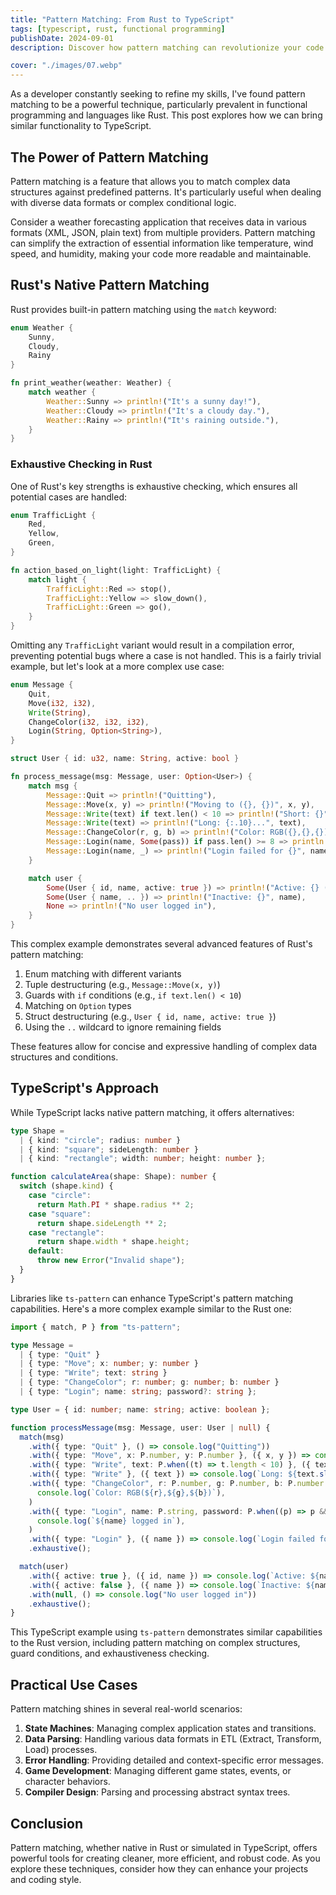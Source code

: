 ```yaml
---
title: "Pattern Matching: From Rust to TypeScript"
tags: [typescript, rust, functional programming]
publishDate: 2024-09-01
description: Discover how pattern matching can revolutionize your code in both Rust and TypeScript. This deep dive explores powerful techniques for handling complex data structures, streamlining conditional logic, and boosting code maintainability across diverse programming challenges.

cover: "./images/07.webp"
---
```


As a developer constantly seeking to refine my skills, I've found pattern matching to be a powerful technique, particularly prevalent in functional programming and languages like Rust. This post explores how we can bring similar functionality to TypeScript.

## The Power of Pattern Matching

Pattern matching is a feature that allows you to match complex data structures against predefined patterns. It's particularly useful when dealing with diverse data formats or complex conditional logic.

Consider a weather forecasting application that receives data in various formats (XML, JSON, plain text) from multiple providers. Pattern matching can simplify the extraction of essential information like temperature, wind speed, and humidity, making your code more readable and maintainable.

## Rust's Native Pattern Matching

Rust provides built-in pattern matching using the `match` keyword:

```rust
enum Weather {
    Sunny,
    Cloudy,
    Rainy
}

fn print_weather(weather: Weather) {
    match weather {
        Weather::Sunny => println!("It's a sunny day!"),
        Weather::Cloudy => println!("It's a cloudy day."),
        Weather::Rainy => println!("It's raining outside."),
    }
}
```

### Exhaustive Checking in Rust

One of Rust's key strengths is exhaustive checking, which ensures all potential cases are handled:

```rust
enum TrafficLight {
    Red,
    Yellow,
    Green,
}

fn action_based_on_light(light: TrafficLight) {
    match light {
        TrafficLight::Red => stop(),
        TrafficLight::Yellow => slow_down(),
        TrafficLight::Green => go(),
    }
}
```

Omitting any `TrafficLight` variant would result in a compilation error, preventing potential bugs where a case is not handled. This is a fairly trivial example, but let's look at a more complex use case:

```rust
enum Message {
    Quit,
    Move(i32, i32),
    Write(String),
    ChangeColor(i32, i32, i32),
    Login(String, Option<String>),
}

struct User { id: u32, name: String, active: bool }

fn process_message(msg: Message, user: Option<User>) {
    match msg {
        Message::Quit => println!("Quitting"),
        Message::Move(x, y) => println!("Moving to ({}, {})", x, y),
        Message::Write(text) if text.len() < 10 => println!("Short: {}", text),
        Message::Write(text) => println!("Long: {:.10}...", text),
        Message::ChangeColor(r, g, b) => println!("Color: RGB({},{},{})", r, g, b),
        Message::Login(name, Some(pass)) if pass.len() >= 8 => println!("{} logged in", name),
        Message::Login(name, _) => println!("Login failed for {}", name),
    }

    match user {
        Some(User { id, name, active: true }) => println!("Active: {} (ID: {})", name, id),
        Some(User { name, .. }) => println!("Inactive: {}", name),
        None => println!("No user logged in"),
    }
}
```

This complex example demonstrates several advanced features of Rust's pattern matching:

1. Enum matching with different variants
2. Tuple destructuring (e.g., `Message::Move(x, y)`)
3. Guards with `if` conditions (e.g., `if text.len() < 10`)
4. Matching on `Option` types
5. Struct destructuring (e.g., `User { id, name, active: true }`)
6. Using the `..` wildcard to ignore remaining fields

These features allow for concise and expressive handling of complex data structures and conditions.

## TypeScript's Approach

While TypeScript lacks native pattern matching, it offers alternatives:

```typescript
type Shape =
  | { kind: "circle"; radius: number }
  | { kind: "square"; sideLength: number }
  | { kind: "rectangle"; width: number; height: number };

function calculateArea(shape: Shape): number {
  switch (shape.kind) {
    case "circle":
      return Math.PI * shape.radius ** 2;
    case "square":
      return shape.sideLength ** 2;
    case "rectangle":
      return shape.width * shape.height;
    default:
      throw new Error("Invalid shape");
  }
}
```

Libraries like `ts-pattern` can enhance TypeScript's pattern matching capabilities. Here's a more complex example similar to the Rust one:

```typescript
import { match, P } from "ts-pattern";

type Message =
  | { type: "Quit" }
  | { type: "Move"; x: number; y: number }
  | { type: "Write"; text: string }
  | { type: "ChangeColor"; r: number; g: number; b: number }
  | { type: "Login"; name: string; password?: string };

type User = { id: number; name: string; active: boolean };

function processMessage(msg: Message, user: User | null) {
  match(msg)
    .with({ type: "Quit" }, () => console.log("Quitting"))
    .with({ type: "Move", x: P.number, y: P.number }, ({ x, y }) => console.log(`Moving to (${x}, ${y})`))
    .with({ type: "Write", text: P.when((t) => t.length < 10) }, ({ text }) => console.log(`Short: ${text}`))
    .with({ type: "Write" }, ({ text }) => console.log(`Long: ${text.slice(0, 10)}...`))
    .with({ type: "ChangeColor", r: P.number, g: P.number, b: P.number }, ({ r, g, b }) =>
      console.log(`Color: RGB(${r},${g},${b})`),
    )
    .with({ type: "Login", name: P.string, password: P.when((p) => p && p.length >= 8) }, ({ name }) =>
      console.log(`${name} logged in`),
    )
    .with({ type: "Login" }, ({ name }) => console.log(`Login failed for ${name}`))
    .exhaustive();

  match(user)
    .with({ active: true }, ({ id, name }) => console.log(`Active: ${name} (ID: ${id})`))
    .with({ active: false }, ({ name }) => console.log(`Inactive: ${name}`))
    .with(null, () => console.log("No user logged in"))
    .exhaustive();
}
```

This TypeScript example using `ts-pattern` demonstrates similar capabilities to the Rust version, including pattern matching on complex structures, guard conditions, and exhaustiveness checking.

## Practical Use Cases

Pattern matching shines in several real-world scenarios:

1. **State Machines**: Managing complex application states and transitions.
2. **Data Parsing**: Handling various data formats in ETL (Extract, Transform, Load) processes.
3. **Error Handling**: Providing detailed and context-specific error messages.
4. **Game Development**: Managing different game states, events, or character behaviors.
5. **Compiler Design**: Parsing and processing abstract syntax trees.

## Conclusion

Pattern matching, whether native in Rust or simulated in TypeScript, offers powerful tools for creating cleaner, more efficient, and robust code. As you explore these techniques, consider how they can enhance your projects and coding style.
